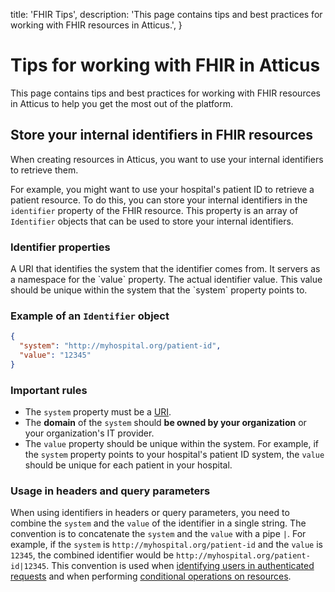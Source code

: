   title: 'FHIR Tips',
  description:
    'This page contains tips and best practices for working with FHIR resources in Atticus.',
}

# Tips for working with FHIR in Atticus

This page contains tips and best practices for working with FHIR resources in Atticus to help you get the most out of the platform.

## Store your internal identifiers in FHIR resources

When creating resources in Atticus, you want to use your internal identifiers to retrieve them.

For example, you might want to use your hospital's patient ID to retrieve a patient resource. To do this, you can store your internal identifiers in the `identifier` property of the FHIR resource. This property is an array of `Identifier` objects that can be used to store your internal identifiers.

### Identifier properties

<Properties>
  <Property name="system" type="uri" required>
    A URI that identifies the system that the identifier comes from. It servers
    as a namespace for the `value` property.
  </Property>
  <Property name="value" type="string" required>
    The actual identifier value. This value should be unique within the system
    that the `system` property points to.
  </Property>
</Properties>

### Example of an `Identifier` object

```json
{
  "system": "http://myhospital.org/patient-id",
  "value": "12345"
}
```

### Important rules

- The `system` property must be a [URI](https://en.wikipedia.org/wiki/Uniform_Resource_Identifier#syntax).
- The **domain** of the `system` should **be owned by your organization** or your organization's IT provider.
- The `value` property should be unique within the system. For example, if the `system` property points to your hospital's patient ID system, the `value` should be unique for each patient in your hospital.

### Usage in headers and query parameters

When using identifiers in headers or query parameters, you need to combine the `system` and the `value` of the identifier in a single string. The convention is to concatenate the `system` and the `value` with a pipe `|`. For example, if the `system` is `http://myhospital.org/patient-id` and the `value` is `12345`, the combined identifier would be `http://myhospital.org/patient-id|12345`.
This convention is used when [identifying users in authenticated requests](/fhir/authentication#end-user-identification-in-machine-to-machine-communication) and when performing [conditional operations on resources](./Patient#conditionally-update-a-patient).
